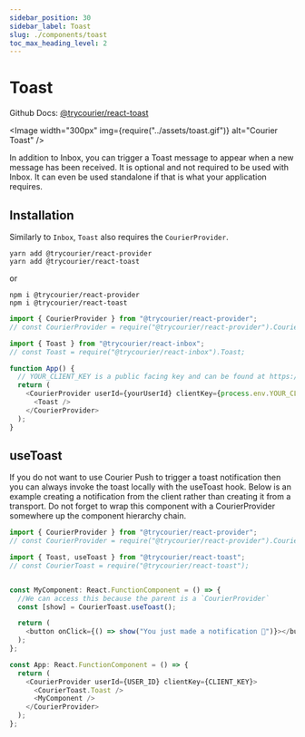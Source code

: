 ```yaml
---
sidebar_position: 30
sidebar_label: Toast
slug: ./components/toast
toc_max_heading_level: 2
---
```



# Toast

Github Docs: [@trycourier/react-toast](https://github.com/trycourier/courier-react/tree/main/packages/react-toast)

<Image width="300px" img={require("../assets/toast.gif")} alt="Courier Toast" />

In addition to Inbox, you can trigger a Toast message to appear when a new message has been received. It is optional and not required to be used with Inbox.  It can even be used standalone if that is what your application requires.


## Installation

Similarly to `Inbox`, `Toast` also requires the `CourierProvider`.  

```
yarn add @trycourier/react-provider
yarn add @trycourier/react-toast
```

or 

```
npm i @trycourier/react-provider
npm i @trycourier/react-toast
```

```ts
import { CourierProvider } from "@trycourier/react-provider";
// const CourierProvider = require("@trycourier/react-provider").CourierProvider;

import { Toast } from "@trycourier/react-inbox";
// const Toast = require("@trycourier/react-inbox").Toast;

function App() {
  // YOUR_CLIENT_KEY is a public facing key and can be found at https://app.courier.com/channels/courier
  return (
    <CourierProvider userId={yourUserId} clientKey={process.env.YOUR_CLIENT_KEY}>
      <Toast />
    </CourierProvider>
  );
}
```

## useToast

If you do not want to use Courier Push to trigger a toast notification then you can always invoke the toast locally with the useToast hook. Below is an example creating a notification from the client rather than creating it from a transport. Do not forget to wrap this component with a CourierProvider somewhere up the component hierarchy chain.

```ts
import { CourierProvider } from "@trycourier/react-provider";
// const CourierProvider = require("@trycourier/react-provider").CourierProvider;

import { Toast, useToast } from "@trycourier/react-toast";
// const CourierToast = require("@trycourier/react-toast");


const MyComponent: React.FunctionComponent = () => {
  //We can access this because the parent is a `CourierProvider`
  const [show] = CourierToast.useToast();

  return (
    <button onClick={() => show("You just made a notification 🎉")}></button>
  );
};

const App: React.FunctionComponent = () => {
  return (
    <CourierProvider userId={USER_ID} clientKey={CLIENT_KEY}>
      <CourierToast.Toast />
      <MyComponent />
    </CourierProvider>
  );
};
```